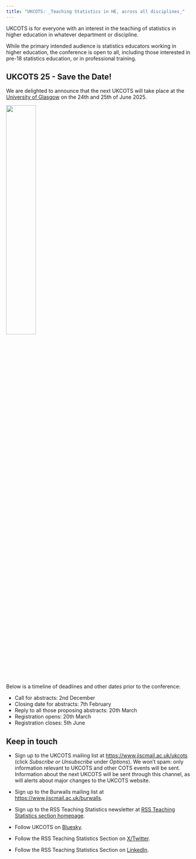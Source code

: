```yaml
---
title: "UKCOTS: _Teaching Statistics in HE, across all disciplines_"
---
```


UKCOTS is for everyone with an interest in the teaching of statistics in higher education in whatever department or discipline.

While the primary intended audience is statistics educators working in higher education, the conference is open to all, including those interested in pre-18 statistics education, or in professional training.

## UKCOTS 25 - Save the Date!

We are delighted to announce that the next UKCOTS will take place at the [University of Glasgow](https://www.gla.ac.uk/) on the 24th and 25th of June 2025.

![](images/UKCOTS_24_500_trans.png){fig-alt="UKCOTS 2025 Logo" fig-align="centre" width="40%"}

Below is a timeline of deadlines and other dates prior to the conference:

-   Call for abstracts: 2nd December
-   Closing date for abstracts: 7th February
-   Reply to all those proposing abstracts: 20th March
-   Registration opens: 20th March
-   Registration closes: 5th June

## Keep in touch

-   Sign up to the UKCOTS mailing list at <https://www.jiscmail.ac.uk/ukcots> (click *Subscribe or Unsubscribe* under *Options*). We won't spam: only information relevant to UKCOTS and other COTS events will be sent. Information about the next UKCOTS will be sent through this channel, as will alerts about major changes to the UKCOTS website.

-   Sign up to the Burwalls mailing list at <https://www.jiscmail.ac.uk/burwalls>.

-   Sign up to the RSS Teaching Statistics newsletter at [RSS Teaching Statistics section homepage](https://rss.org.uk/membership/rss-groups-and-committees/sections/teaching-statistics/){target="_blank"}.

-   Follow UKCOTS on [Bluesky](https://bsky.app/profile/ukcots.bsky.social).

-   Follow the RSS Teaching Statistics Section on [X/Twitter](https://twitter.com/rss_teach){target="_blank"}.

-   Follow the RSS Teaching Statistics Section on [LinkedIn](https://www.linkedin.com/company/rss-teaching-statistics-section){target="_blank"}.
